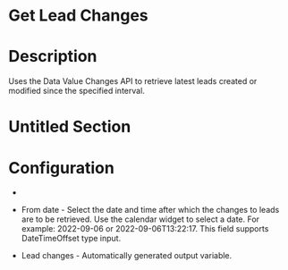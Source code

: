 ﻿# Get Lead Changes

# Description

Uses the Data Value Changes
                API to retrieve latest leads created or modified since the specified interval.

# Untitled Section

# Configuration

* 
* From date - Select the date and time after which the changes to leads are to be retrieved. Use the calendar widget to select a date. For example: 2022-09-06 or 2022-09-06T13:22:17. This field supports DateTimeOffset type input.









* Lead changes - Automatically generated output variable.
